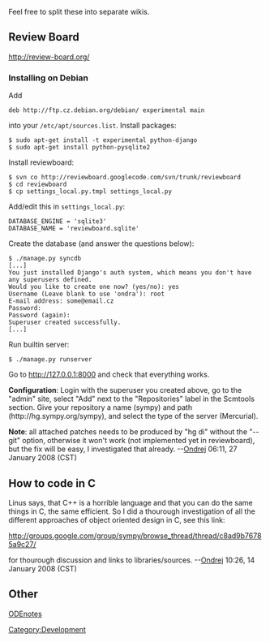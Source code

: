 Feel free to split these into separate wikis.

==Review Board ==

http://review-board.org/

===Installing on Debian===
Add <pre>deb http://ftp.cz.debian.org/debian/ experimental main</pre> into your <tt>/etc/apt/sources.list</tt>. Install packages:
<pre>
$ sudo apt-get install -t experimental python-django
$ sudo apt-get install python-pysqlite2
</pre>
Install reviewboard:
<pre>
$ svn co http://reviewboard.googlecode.com/svn/trunk/reviewboard
$ cd reviewboard
$ cp settings_local.py.tmpl settings_local.py
</pre>
Add/edit this in <tt>settings_local.py</tt>:
<pre>
DATABASE_ENGINE = 'sqlite3'
DATABASE_NAME = 'reviewboard.sqlite'
</pre>
Create the database (and answer the questions below):
<pre>
$ ./manage.py syncdb
[...]
You just installed Django's auth system, which means you don't have any superusers defined.
Would you like to create one now? (yes/no): yes
Username (Leave blank to use 'ondra'): root
E-mail address: some@email.cz
Password: 
Password (again): 
Superuser created successfully.
[...]
</pre>
Run builtin server:
<pre>
$ ./manage.py runserver
</pre>
Go to http://127.0.0.1:8000 and check that everything works.

'''Configuration''':
Login with the superuser you created above, go to the "admin" site, select "Add" next to the "Repositories" label in the Scmtools section. Give your repository a name (sympy) and path (http://hg.sympy.org/sympy), and select the type of the server (Mercurial).

'''Note''': all attached patches needs to be produced by "hg di" without the "--git" option, otherwise it won't work (not implemented yet in reviewboard), but the fix will be easy, I investigated that already. --[[User:Ondrej|Ondrej]] 06:11, 27 January 2008 (CST)

==How to code in C==

Linus says, that C++ is a horrible language and that you can do the same things in C, the same efficient.
So I did a thourough investigation of all the different approaches of object oriented design in C, see this link:

http://groups.google.com/group/sympy/browse_thread/thread/c8ad9b76785a9c27/

for thourough discussion and links to libraries/sources. --[[User:Ondrej|Ondrej]] 10:26, 14 January 2008 (CST)

== Other ==

[[ODEnotes]]

[[Category:Development]]
